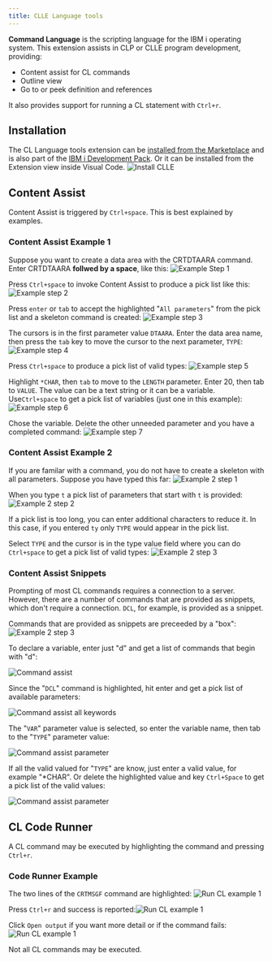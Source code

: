 ```yaml
---
title: CLLE Language tools
---
```



 __Command Language__ is the scripting language for the IBM i operating system.   This extension assists in CLP or CLLE program development, providing:

   - Content assist for CL commands 
   - Outline view
   - Go to or peek definition and references

   It also provides support for running a CL statement with `Ctrl+r`.

## Installation

The CL Language tools extension can be [installed from the Marketplace](https://marketplace.visualstudio.com/items?itemName=IBM.vscode-clle)<Icon name="external" color="cyan" class="icon-inline" /> and is also part of the [IBM i Development Pack](https://marketplace.visualstudio.com/items?itemName=HalcyonTechLtd.ibm-i-development-pack)<Icon name="external" color="cyan" class="icon-inline" />.
<CardGrid>
<Card>
Or it can be installed from the Extension view inside Visual Code. 
</Card><Card>
![Install CLLE](../../../../assets/clle/Install_CL.png)
</Card>
</CardGrid>
## Content Assist

Content Assist is triggered by `Ctrl+space`. This is best explained by examples.

### Content Assist Example 1

Suppose you want to create a data area with the CRTDTAARA command. Enter CRTDTAARA __follwed by a space__, like this: ![Example Step 1](../../../../assets/clle/ExCL_01.png)

Press `Ctrl+space` to invoke Content Assist to produce a pick list like this: 
![Example step 2](../../../../assets/clle/ExCL_02.png)

Press `enter` or `tab` to accept the highlighted "`All parameters`" from the pick list and a skeleton command is created: ![Example step 3](../../../../assets/clle/ExCL_03.png)

The cursors is in the first parameter value `DTAARA`. Enter the data area name, then press the `tab` key to move the cursor to the next parameter, `TYPE`: ![Example step 4](../../../../assets/clle/ExCL_04.png)  

Press `Ctrl+space` to produce a pick list of valid types: ![Example step 5](../../../../assets/clle/ExCL_05.png)

Highlight `*CHAR`, then `tab` to move to the `LENGTH` parameter. Enter 20, then tab to `VALUE`. The value can be a text string or it can be a variable. Use`Ctrl+space` to get a pick list of variables (just one in this example): ![Example step 6](../../../../assets/clle/ExCL_06.png)

Chose the variable. Delete the other unneeded parameter and you have a completed command: ![Example step 7](../../../../assets/clle/ExCL_07.png)


### Content Assist Example 2

If you are familar with a command, you do not have to create a skeleton  with all parameters. Suppose you have typed this far: ![Example 2 step 1](../../../../assets/clle/ExCL_21.png)

When you type `t` a pick list of parameters that start with `t` is provided: ![Example 2 step 2](../../../../assets/clle/ExCL_22.png)

If a pick list is too long, you can enter additional characters to reduce it. In this case, if you entered `ty` only `TYPE` would appear in the pick list.

Select `TYPE` and the cursor is in the type value field where you can do `Ctrl+space` to get a pick list of valid types: ![Example 2 step 3](../../../../assets/clle/ExCL_23.png)


### Content Assist Snippets

Prompting of most CL commands requires a connection to a server. However, there are a number of commands that are provided as snippets, which don't require a connection. `DCL`, for example, is provided as a snippet. 

Commands that are provided as snippets are preceeded by a "box":  ![Example 2 step 3](../../../../assets/clle/ExCL_Box.png)

To declare a variable, enter just "d" and get a list of commands that begin with "d":

![Command assist](../../../../assets/clle/assist_01.png)

Since the "`DCL`" command is highlighted, hit enter and get a pick list of available parameters:

![Command assist all keywords](../../../../assets/clle/assist_02.png)

The "`VAR`" parameter value is selected, so enter the variable name, then tab to the "`TYPE`" parameter value:

![Command assist parameter](../../../../assets/clle/assist_03.png)

If all the valid valued for "`TYPE`" are know, just enter a valid value, for example "*CHAR". Or delete the highlighted value and key `Ctrl+Space` to get a pick list of the valid values:

![Command assist parameter](../../../../assets/clle/assist_04.png)

## CL Code Runner

A CL command may be executed by highlighting the command and pressing `Ctrl+r`. 

### Code Runner Example
The two lines of the `CRTMSGF` command are highlighted:
![Run CL example 1](../../../../assets/clle/RunCL_01.png)

Press `Ctrl+r` and success is reported:![Run CL example 1](../../../../assets/clle/RunCL_02.png)

Click `Open output` if you want more detail or if the command fails: ![Run CL example 1](../../../../assets/clle/RunCL_03.png)




Not all CL commands may be executed.  


